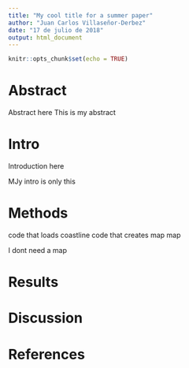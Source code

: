 ```yaml
---
title: "My cool title for a summer paper"
author: "Juan Carlos Villaseñor-Derbez"
date: "17 de julio de 2018"
output: html_document
---
```


```r
knitr::opts_chunk$set(echo = TRUE)
```

# Abstract

Abstract here
This is my abstract

# Intro

Introduction here

MJy intro is only this

# Methods

code that loads coastline
code that creates map
map

I dont need a map

# Results

# Discussion

# References



